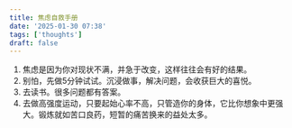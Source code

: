 ```yaml
---
title: 焦虑自救手册
date: '2025-01-30 07:38'
tags: ['thoughts']
draft: false
---
```


1. 焦虑是因为你对现状不满，并急于改变，这样往往会有好的结果。
2. 别怕，先做5分钟试试。沉浸做事，解决问题，会收获巨大的喜悦。
3. 去读书。很多问题都有答案。
4. 去做高强度运动，只要起始心率不高，只管造你的身体，它比你想象中更强大。锻炼就如苦口良药，短暂的痛苦换来的益处太多。